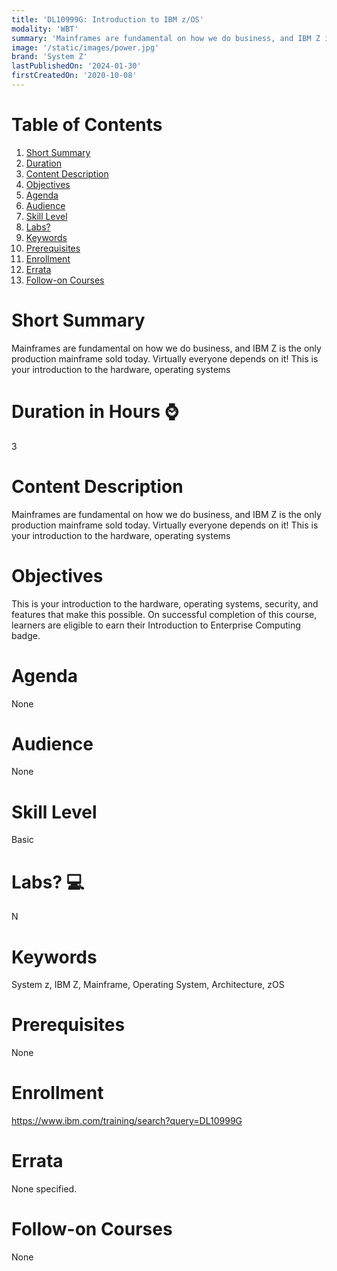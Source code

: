 ```yaml
---
title: 'DL10999G: Introduction to IBM z/OS'
modality: 'WBT'
summary: 'Mainframes are fundamental on how we do business, and IBM Z is the only production mainframe sold today. Virtually everyone depends on it!  This is your introduction to the hardware, operating systems'
image: '/static/images/power.jpg'
brand: 'System Z'
lastPublishedOn: '2024-01-30'
firstCreatedOn: '2020-10-08'
---
```

# Table of Contents
1.  [Short Summary](#short-summary)
2.  [Duration](#duration-in-hours-)
3.  [Content Description](#content-description)
4.  [Objectives](#objectives)
5.  [Agenda](#agenda)
6.  [Audience](#audience)
7.  [Skill Level](#skill-level)
8.  [Labs?](#labs-)
9.  [Keywords](#keywords)
10. [Prerequisites](#prerequisites)
11. [Enrollment](#enrollment)
12. [Errata](#errata)
13. [Follow-on Courses](#follow-on-courses)

# Short Summary
Mainframes are fundamental on how we do business, and IBM Z is the only production mainframe sold today. Virtually everyone depends on it!  This is your introduction to the hardware, operating systems

# Duration in Hours ⌚
3

# Content Description
Mainframes are fundamental on how we do business, and IBM Z is the only production mainframe sold today. Virtually everyone depends on it! This is your introduction to the hardware, operating systems

# Objectives
This is your introduction to the hardware, operating systems, security, and features that make this possible. On successful completion of this course, learners are eligible to earn their Introduction to Enterprise Computing badge.



# Agenda
None

# Audience
None

# Skill Level
Basic

# Labs? 💻
N

# Keywords
System z, IBM Z, Mainframe, Operating System, Architecture, zOS

# Prerequisites
None

# Enrollment
https://www.ibm.com/training/search?query=DL10999G

# Errata
None specified.

# Follow-on Courses
None

